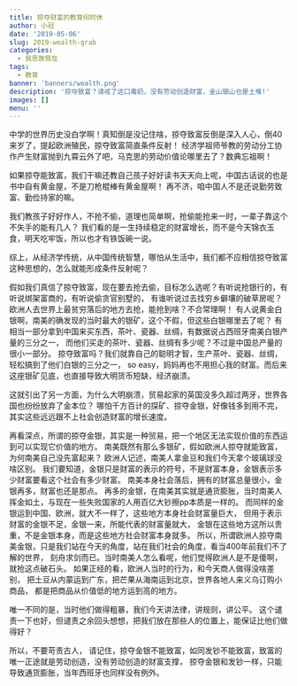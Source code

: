 ```yaml
---
title: 掠夺财富的教育何时休
author: 小冠
date: '2019-05-06'
slug: 2019-wealth-grab
categories:
  - 我思故我在
tags:
  - 教育
banner: 'banners/wealth.png'
description: '掠夺致富？请戒了这口毒奶，没有劳动创造财富，金山银山也是土堆!'
images: []
menu: ''
---
```


<!--more-->
中学的世界历史没白学啊！真知倒是没记住啥，掠夺致富反倒是深入人心，倒40来岁了，提起欧洲殖民，掠夺致富简直条件反射！
经济学祖师爷教的劳动分工协作产生财富抛到九霄云外了吧，马克思的劳动价值论哪里去了？数典忘祖啊！

如果掠夺能致富，我们干嘛还教自己孩子好好读书天天向上呢，中国古话说的也是书中自有黄金屋，不是刀枪棍棒有黄金屋啊！
再不济，咱中国人不是还说勤劳致富、勤俭持家的嘛。

我们教孩子好好作人，不抢不偷，道理也简单啊，抢偷能抢来一时，一辈子靠这个不失手的能有几人？
我们看的是一生持续稳定的财富增长，而不是今天锦衣玉食，明天吃牢饭，所以也才有铁饭碗一说。

综上，从经济学传统，从中国传统智慧，哪怕从生活中，我们都不应相信掠夺致富这种思想的，怎么就能形成条件反射呢？

假如我们真信了掠夺致富，现在要去抢去偷，目标怎么选呢？有听说抢银行的，有听说绑架富商的，有听说偷贪官别墅的，
有谁听说过去找穷乡僻壤的破草房呢？欧洲人去世界上最贫穷落后的地方去抢，能抢到啥？不合常理啊！
有人说黄金白银啊，南美的确发现的当时最大的银矿，这个不假，但这些白银哪里去了呢？
有相当一部分拿到中国来买东西，茶叶、瓷器、丝绸，有数据说占西班牙南美白银产量的三分之一，
而他们买走的茶叶、瓷器、丝绸有多少呢？不过是中国总产量的很小一部分。
掠夺致富吗？我们就靠自己的聪明才智，生产茶叶、瓷器、丝绸，轻松搞到了他们白银的三分之一，
so easy，妈妈再也不用担心我的财富。而后来这座银矿见底，也直接导致大明货币短缺，经济崩溃。

这就引出了另一方面，为什么大明崩溃，贸易起家的英国没多久超过两牙，世界各国也纷纷放弃了金本位？
哪怕千方百计的探矿、掠夺金银，好像钱多到用不完，其实这些远远跟不上社会创造财富的增长速度。


再看深点，所谓的掠夺金银，其实是一种贸易，把一个地区无法实现价值的东西运到可以实现它价值的地方。
南美既然有那么多银矿，假如欧洲人掠夺就能致富，为何南美自己没先富起来？
欧洲人记述，南美人拿金豆和我们今天拿个玻璃球没啥区别。
我们要知道，金银只是财富的表示的符号，不是财富本身，金银表示多少财富要看这个社会有多少财富。
南美本身社会落后，拥有的财富总量很小，金银再多，财富也还是那点。
再多的金银，在南美其实就是通货膨胀，当时南美人挥金如土，与现在一些失败国家的人用百亿大钞擦pp本质是一样的。
而同样的金银运到中国、欧洲，就大不一样了，这些地方本身社会财富量巨大，
但用于表示财富的金银不足，金银一来，所能代表的财富量就大，
金银在这些地方这所以贵重，不是金银本身，而是这些地方社会财富本身就多。
所以，所谓欧洲人掠夺南美金银，只是我们站在今天的角度，站在我们社会的角度，看当400年前我们不了解的世界，
刻舟求剑而已。当时南美人怎么看呢，他们觉得欧洲人是不是傻啊，就抢这点破石头。
如果正经的看，欧洲人当时的行为，和今天商人做得没啥差别，
把土豆从内蒙运到广东，把芒果从海南运到北京，世界各地人来义乌订购小商品，
都是把商品从价值低的地方运到高的地方。

唯一不同的是，当时他们做得粗暴，我们今天讲法律，讲规则，讲公平。
这个谴责一下也好，但谴责之余回头想想，把我们放在那些人的位置上，能保证比他们做得好？

所以，不要苛责古人，
请记住，掠夺金银不能致富，如同发钞不能致富，致富的唯一正途就是劳动创造，没有劳动创造的财富支撑，
掠夺金银和发钞一样，只能导致通货膨胀，当年西班牙也同样没有例外。





